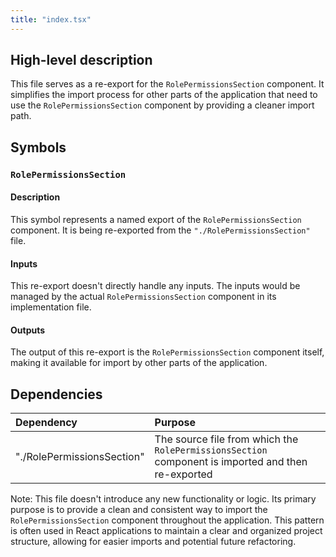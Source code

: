 ```yaml
---
title: "index.tsx"
---
```


## High-level description

This file serves as a re-export for the `RolePermissionsSection` component. It simplifies the import process for other parts of the application that need to use the `RolePermissionsSection` component by providing a cleaner import path.

## Symbols

### `RolePermissionsSection`

#### Description

This symbol represents a named export of the `RolePermissionsSection` component. It is being re-exported from the `"./RolePermissionsSection"` file.

#### Inputs

This re-export doesn't directly handle any inputs. The inputs would be managed by the actual `RolePermissionsSection` component in its implementation file.

#### Outputs

The output of this re-export is the `RolePermissionsSection` component itself, making it available for import by other parts of the application.

## Dependencies

| Dependency | Purpose |
|:-----------|:--------|
| "./RolePermissionsSection" | The source file from which the `RolePermissionsSection` component is imported and then re-exported |

Note: This file doesn't introduce any new functionality or logic. Its primary purpose is to provide a clean and consistent way to import the `RolePermissionsSection` component throughout the application. This pattern is often used in React applications to maintain a clear and organized project structure, allowing for easier imports and potential future refactoring.